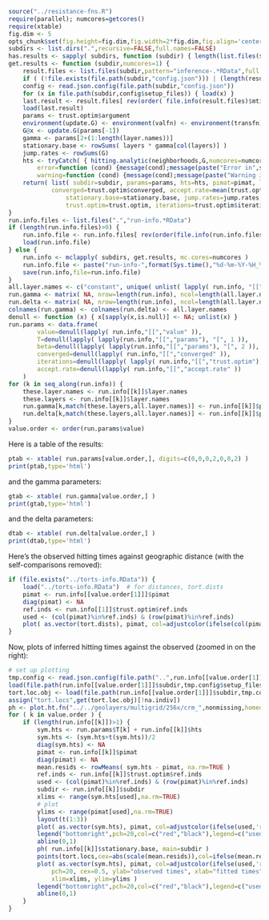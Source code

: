 ```r
source("../resistance-fns.R")
require(parallel); numcores=getcores()
require(xtable)
fig.dim <- 5
opts_chunk$set(fig.height=fig.dim,fig.width=2*fig.dim,fig.align='center')
subdirs <- list.dirs(".",recursive=FALSE,full.names=FALSE)
has.results <- sapply( subdirs, function (subdir) { length(list.files(subdir,pattern="inference-.*RData",full.names=TRUE)) } )
get.results <- function (subdir,numcores=1) {
    result.files <- list.files(subdir,pattern="inference-.*RData",full.names=TRUE)
    if ( (!file.exists(file.path(subdir,"config.json"))) | (length(result.files)==0) ) { return( list( subdir=subdir ) ) }
    config <- read.json.config(file.path(subdir,"config.json"))
    for (x in file.path(subdir,config$setup_files)) { load(x) }
    last.result <- result.files[ rev(order( file.info(result.files)$mtime )) ][1]
    load(last.result)
    params <- trust.optim$argument
    environment(update.G) <- environment(valfn) <- environment(transfn) <- environment()
    G@x <- update.G(params[-1])
    gamma <- params[2+(1:length(layer.names))]
    stationary.base <- rowSums( layers * gamma[col(layers)] )
    jump.rates <- rowSums(G)
    hts <- tryCatch( { hitting.analytic(neighborhoods,G,numcores=numcores)[locs,] },
        error=function (cond) {message(cond);message(paste("Error in",subdir)); NA}, 
        warning=function (cond) {message(cond);message(paste("Warning in",subdir)); NA} )
    return( list( subdir=subdir, params=params, hts=hts, pimat=pimat, layer.names=layer.names, value=trust.optim$value, 
            converged=trust.optim$converged, accept.rate=mean(trust.optim$accept), 
                stationary.base=stationary.base, jump.rates=jump.rates,
                trust.optim=trust.optim, iterations=trust.optim$iterations ) )
}
run.info.files <- list.files(".","run-info.*RData")
if (length(run.info.files)>0) {
    run.info.file <- run.info.files[ rev(order(file.info(run.info.files)$mtime)) ][1]
    load(run.info.file)
} else {
    run.info <- mclapply( subdirs, get.results, mc.cores=numcores )
    run.info.file <- paste("run-info-",format(Sys.time(),"%d-%m-%Y-%H_%M_%S"),".RData",sep='')
    save(run.info,file=run.info.file)
}
all.layer.names <- c("constant", unique( unlist( lapply( run.info, "[[", "layer.names" ) ) ) )
run.gamma <- matrix( NA, nrow=length(run.info), ncol=length(all.layer.names) )
run.delta <- matrix( NA, nrow=length(run.info), ncol=length(all.layer.names) )
colnames(run.gamma) <- colnames(run.delta) <- all.layer.names
denull <- function (x) { x[sapply(x,is.null)] <- NA; unlist(x) }
run.params <- data.frame( 
        value=denull(lapply( run.info,"[[","value" )),
        T=denull(lapply( lapply(run.info,"[[","params"), "[", 1 )), 
        beta=denull(lapply( lapply(run.info,"[[","params"), "[", 2 )),
        converged=denull(lapply( run.info,"[[","converged" )),
        iterations=denull(lapply( lapply( run.info,"[[","trust.optim"), "[[", "iterations" )),
        accept.rate=denull(lapply( run.info,"[[","accept.rate" ))
    )
for (k in seq_along(run.info)) {
    these.layer.names <- run.info[[k]]$layer.names
    these.layers <- run.info[[k]]$layer.names
    run.gamma[k,match(these.layers,all.layer.names)] <- run.info[[k]]$params[2+(1:length(these.layers))]
    run.delta[k,match(these.layers,all.layer.names)] <- run.info[[k]]$params[2+length(these.layers)+(1:length(these.layers))]
}
value.order <- order(run.params$value)
```

Here is a table of the results:
```r
ptab <- xtable( run.params[value.order,], digits=c(0,0,0,2,0,0,2) )
print(ptab,type='html')
```
and the gamma parameters:
```r
gtab <- xtable( run.gamma[value.order,] )
print(gtab,type='html')
```
and the delta parameters:
```r
dtab <- xtable( run.delta[value.order,] )
print(dtab,type='html')
```

Here's the observed hitting times against geographic distance (with the self-comparisons removed):
```r
if (file.exists("../torts-info.RData")) {
    load("../torts-info.RData")  # for distances, tort.dists
    pimat <- run.info[[value.order[1]]]$pimat
    diag(pimat) <- NA
    ref.inds <- run.info[[1]]$trust.optim$ref.inds
    used <- (col(pimat)%in%ref.inds) & (row(pimat)%in%ref.inds)
    plot( as.vector(tort.dists), pimat, col=adjustcolor(ifelse(col(pimat)%in%ref.inds,'red','black'),0.25), pch=20, cex=0.5, ylab="observed times", xlab="geographic distance" )
}
```

Now, plots of inferred hitting times against the observed
(zoomed in on the right):
```r
# set up plotting
tmp.config <- read.json.config(file.path("..",run.info[[value.order[1]]]$trust.optim$config.file))
load(file.path(run.info[[value.order[1]]]$subdir,tmp.config$setup_files))
tort.loc.obj <- load(file.path(run.info[[value.order[1]]]$subdir,tmp.config$sample_locs))
assign("tort.locs",get(tort.loc.obj)[!na.indiv])
ph <- plot.ht.fn("../../geolayers/multigrid/256x/crm_",nonmissing,homedir="../..",default.par.args=list(mar=c(3,3,3,3)+.1))
for ( k in value.order ) {
    if (length(run.info[[k]])>1) {
        sym.hts <- run.params$T[k] + run.info[[k]]$hts
        sym.hts <- (sym.hts+t(sym.hts))/2
        diag(sym.hts) <- NA
        pimat <- run.info[[k]]$pimat
        diag(pimat) <- NA
        mean.resids <- rowMeans( sym.hts - pimat, na.rm=TRUE )
        ref.inds <- run.info[[k]]$trust.optim$ref.inds
        used <- (col(pimat)%in%ref.inds) & (row(pimat)%in%ref.inds)
        subdir <- run.info[[k]]$subdir
        xlims <- range(sym.hts[used],na.rm=TRUE)
        # plot
        ylims <- range(pimat[used],na.rm=TRUE)
        layout(t(1:3))
        plot( as.vector(sym.hts), pimat, col=adjustcolor(ifelse(used,'red','black'),0.25), pch=20, cex=0.5, ylab="observed times", xlab="fitted times" )
        legend("bottomright",pch=20,col=c("red","black"),legend=c("used in fitting","not used in fitting"))
        abline(0,1)
        ph( run.info[[k]]$stationary.base, main=subdir )
        points(tort.locs,cex=abs(scale(mean.resids)),col=ifelse(mean.resids>0,"red","blue"))
        plot( as.vector(sym.hts), pimat, col=adjustcolor(ifelse(used,'red','black'),0.25), 
            pch=20, cex=0.5, ylab="observed times", xlab="fitted times", 
            xlim=xlims, ylim=ylims )
        legend("bottomright",pch=20,col=c("red","black"),legend=c("used in fitting","not used in fitting"))
        abline(0,1)
    }
}
```
